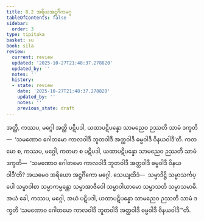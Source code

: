 ```yaml
---
title: 8.2 အရိယအဋ္ဌင်္ဂိကမဂ္ဂ
tableOfContents: false
sidebar:
  order: 3
type: tipitaka
basket: su
book: sila
review:
  current: review
  updated: '2025-10-27T21:48:37.278820'
  updated_by: ''
  notes: ''
  history:
  - state: review
    date: '2025-10-27T21:48:37.278820'
    updated_by: ''
    notes: ''
    previous_state: draft
---
```



<ReviewStatus review={frontmatter.review} showDetails={true} />

<HypothesisAnnotation frontmatter={frontmatter} />

<DynamicBreadcrumb />

<Division number="393" book="sila" e="ch" v="6" p="156">

<Paragraph number="643" book="sila">
အတ္ထိ, ကဿပ, မဂ္ဂေါ အတ္ထိ ပဋိပဒါ, ယထာပဋိပန္နော သာမညေဝ ဉဿတိ သာမံ ဒက္ခတိ—  ‘သမဏောဝ ဂေါတမော ကာလဝါဒီ ဘူတဝါဒီ အတ္ထဝါဒီ ဓမ္မဝါဒီ ဝိနယဝါဒီ’တိ. ကတမော စ, ကဿပ, မဂ္ဂေါ, ကတမာ စ ပဋိပဒါ, ယထာပဋိပန္နော သာမညေဝ ဉဿတိ သာမံ ဒက္ခတိ—  ‘သမဏောဝ ဂေါတမော ကာလဝါဒီ ဘူတဝါဒီ အတ္ထဝါဒီ ဓမ္မဝါဒီ ဝိနယဝါဒီ’တိ? အယမေဝ အရိယော အဋ္ဌင်္ဂိကော မဂ္ဂေါ. သေယျထိဒံ—  သမ္မာဒိဋ္ဌိ သမ္မာသင်္ကပ္ပေါ သမ္မာဝါစာ သမ္မာကမ္မန္တော သမ္မာအာဇီဝေါ သမ္မာဝါယာမော သမ္မာသတိ သမ္မာသမာဓိ. အယံ ခေါ, ကဿပ, မဂ္ဂေါ, အယံ ပဋိပဒါ, ယထာပဋိပန္နော သာမညေဝ ဉဿတိ သာမံ ဒက္ခတိ ‘သမဏောဝ ဂေါတမော ကာလဝါဒီ ဘူတဝါဒီ အတ္ထဝါဒီ ဓမ္မဝါဒီ ဝိနယဝါဒီ’”တိ.
</Paragraph>
</Division>